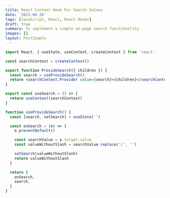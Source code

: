 ```yaml
---
title: React Context Hook For Search Values
date: '2022-06-20'
tags: [JavaScript, React, React Hooks]
draft: true
summary: To implement a simple on-page search functionality
images: []
layout: PostSimple
---
```


```jsx {14-25} showLineNumbers
import React, { useState, useContext, createContext } from 'react'

const searchContext = createContext()

export function ProvideSearch({ children }) {
  const search = useProvideSearch()
  return <searchContext.Provider value={search}>{children}</searchContext.Provider>
}

export const useSearch = () => {
  return useContext(searchContext)
}

function useProvideSearch() {
  const [search, setSearch] = useState('')

  const onSearch = (e) => {
    e.preventDefault()

    const searchValue = e.target.value
    const valueWithoutSlash = searchValue.replace('/', '')

    setSearch(valueWithoutSlash)
    return valueWithoutSlash
  }

  return {
    onSearch,
    search,
  }
}
```
